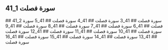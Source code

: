 ## 41_1 سورة فصلت
<YouTube videoId='0hyby-5FvN8' opts={opts} />
## 41_2 سورة فصلت
<YouTube videoId='8vtnTcnB2V8' opts={opts} />
## 41_3 سورة فصلت
<YouTube videoId='kYrvT5Y6rPo' opts={opts} />
## 41_4 سورة فصلت
<YouTube videoId='Q-7mM_3Obmw' opts={opts} />
## 41_5 سورة فصلت
<YouTube videoId='NmPMJLJ8GJQ' opts={opts} />
## 41_6 سورة فصلت
<YouTube videoId='_nE_qu_dRJg' opts={opts} />
## 41_7 سورة فصلت
<YouTube videoId='OSNZJRsQ90Q' opts={opts} />
## 41_8 سورة فصلت
<YouTube videoId='NuqohVyfdaU' opts={opts} />
## 41_9 سورة فصلت
<YouTube videoId='G0rzfjzTI5Y' opts={opts} />
## 41_10 سورة فصلت
<YouTube videoId='oS64G1mxLyM' opts={opts} />
## 41_11 سورة فصلت
<YouTube videoId='2Q28cdOeZZU' opts={opts} />
## 41_12 سورة فصلت
<YouTube videoId='mCvjD-n6oFE' opts={opts} />
## 41_13 سورة فصلت
<YouTube videoId='QIPIUk9QnZM' opts={opts} />
## 41_14 سورة فصلت
<YouTube videoId='Oh0-Dbd6YIU' opts={opts} />
## 41_15 سورة فصلت
<YouTube videoId='XFIQFAGr_x0' opts={opts} />
## 41_16 سورة فصلت
<YouTube videoId='2_u5NqJVY8M' opts={opts} />
